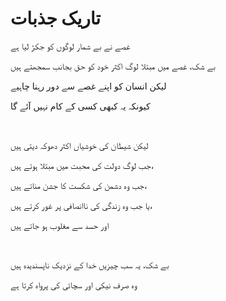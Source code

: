 # تاریک جذبات

غصے نے بے شمار لوگوں کو جکڑ لیا ہے

بے شک، غصے میں مبتلا لوگ اکثر خود کو حق بجانب سمجھتے ہیں

لیکن انسان کو اپنے غصے سے دور رہنا چاہیے

کیونکہ یہ کبھی کسی کے کام نہیں آئے گا

<br />

لیکن شیطان کی خوشیاں اکثر دھوکہ دیتی ہیں

جب لوگ دولت کی محبت میں مبتلا ہوتے ہیں،

جب وہ دشمن کی شکست کا جشن مناتے ہیں،

یا جب وہ زندگی کی ناانصافی پر غور کرتے ہیں،

اور حسد سے مغلوب ہو جاتے ہیں

<p></p>

<br />

بے شک، یہ سب چیزیں خدا کے نزدیک ناپسندیدہ ہیں

وہ صرف نیکی اور سچائی کی پرواہ کرتا ہے